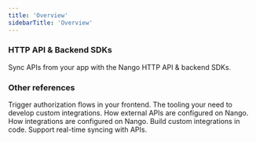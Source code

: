 ```yaml
---
title: 'Overview'
sidebarTitle: 'Overview'
---
```


### HTTP API & Backend SDKs

Sync APIs from your app with the Nango HTTP API & backend SDKs.

<CardGroup cols={2}>
    <Card title="HTTP API" href="/reference/api" icon="cloud" color="#F7D300">
    </Card>
    <Card title="Node" href="/reference/sdks/node" icon="node" color="#68a063">
    </Card>
    <Card href="/reference/sdks/python" title="Python" icon="python" color="#4c8abe">
    </Card>
    <Card href="/reference/sdks/java" title="Java" icon="java" color="#e41f23">
    </Card>
    <Card href="/reference/sdks/ruby" title="Ruby" icon="gem" color="#ac0d01">
    </Card>
    <Card href="/reference/sdks/go" title="Golang" icon="golang" color="#00add8">
    </Card>
    <Card href="/reference/sdks/rust" title="Rust" icon="rust" color="#cd412b">
    </Card>
    <Card href="/reference/sdks/php" title="PHP" icon="php" color="#787cb4">
    </Card>
</CardGroup>

### Other references

<CardGroup cols={2}>
    <Card title="Frontend" href="/reference/sdks/frontend" icon="js" color="#F7D300">
        Trigger authorization flows in your frontend.
    </Card>
    <Card title="CLI" href="/reference/cli" icon="terminal" color="#F7D300">
        The tooling your need to develop custom integrations.
    </Card>
    <Card title="providers.yaml" href="/reference/api-configuration" icon="network-wired" color="#F7D300">
        How external APIs are configured on Nango.
    </Card>
    <Card title="nango.yaml" href="/reference/integration-configuration" icon="arrow-right-arrow-left" color="#F7D300">
        How integrations are configured on Nango.
    </Card>
    <Card title="Scripts" href="/reference/scripts" icon="code" color="#F7D300">
        Build custom integrations in code.
    </Card>
    <Card title="Webhooks" href="/reference/webhooks" icon="webhook" color="#F7D300">
        Support real-time syncing with APIs. 
    </Card>
</CardGroup>